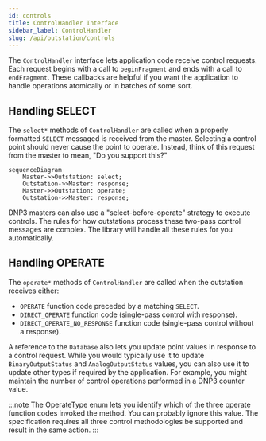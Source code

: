 ```yaml
---
id: controls
title: ControlHandler Interface
sidebar_label: ControlHandler
slug: /api/outstation/controls
---
```



The `ControlHandler` interface lets application code receive control requests. Each request begins with a call to `beginFragment` and ends
with a call to `endFragment`. These callbacks are helpful if you want the application to handle operations atomically or in batches of some sort. 


## Handling SELECT

The `select*` methods of `ControlHandler` are called when a properly formatted `SELECT` messaged is received from the master.  Selecting a control
point should never cause the point to operate.  Instead, think of this request from the master to mean, "Do you support this?"

```mermaid
sequenceDiagram
    Master->>Outstation: select;
    Outstation->>Master: response;
    Master->>Outstation: operate;
    Outstation->>Master: response;
```

DNP3 masters can also use a "select-before-operate" strategy to execute controls. The rules for how outstations process these
two-pass control messages are complex. The library will handle all these rules for you automatically.

## Handling OPERATE

The `operate*` methods of `ControlHandler` are called when the outstation receives either:

* `OPERATE` function code preceded by a matching `SELECT`.
* `DIRECT_OPERATE` function code (single-pass control with response).
* `DIRECT_OPERATE_NO_RESPONSE` function code (single-pass control without a response).

A reference to the `Database` also lets you update point values in response to a control request. While you would typically use it to update `BinaryOutputStatus` and `AnalogOutputStatus` values, you can also use it to update other types if required by the application.
For example, you might maintain the number of control operations performed in a DNP3 counter value.

:::note
The OperateType enum lets you identify which of the three operate function codes invoked the method. You can probably ignore this value. The specification requires all three control methodologies be supported and result in the same action.
:::

